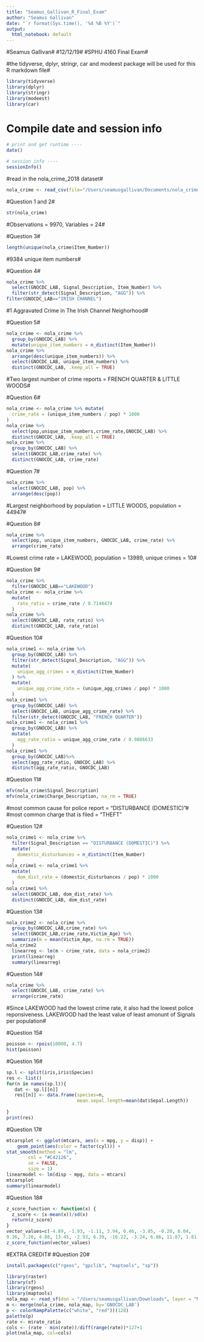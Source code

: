```yaml
---
title: "Seamus_Gallivan_R_Final_Exam"
author: "Seamus Gallivan"
date: "`r format(Sys.time(), '%d %B %Y')`"
output:
  html_notebook: default
---
```

#Seamus Gallivan#
#12/12/19#
#SPHU 4160 Final Exam#

#the tidyverse, dplyr, stringr, car and modeest package will be used for this R markdown file#
```r
library(tidyverse)
library(dplyr)
library(stringr)
library(modeest)
library(car)
```
# Compile date and session info#
```r
# print and get runtime ----
date()

# session info ----
sessionInfo()
```

#read in the nola_crime_2018 dataset#
```r
nola_crime <- read_csv(file="/Users/seamusgallivan/Documents/nola_crime_2018.csv")
```
#Question 1 and 2#
```r
str(nola_crime)
```
#Observations = 9970, Variables = 24#

#Question 3#
```r
length(unique(nola_crime$Item_Number))
```
#9384 unique item numbers#

#Question 4#
```r
nola_crime %>% 
  select(GNOCDC_LAB, Signal_Description, Item_Number) %>%
  filter(str_detect(Signal_Description, "AGG")) %>%
filter(GNOCDC_LAB=="IRISH CHANNEL")
```
#1 Aggravated Crime in The Irish Channel Neighorhood#

#Question 5#
```r
nola_crime <- nola_crime %>% 
  group_by(GNOCDC_LAB) %>%
  mutate(unique_item_numbers = n_distinct(Item_Number)) 
nola_crime %>%
  arrange(desc(unique_item_numbers)) %>%
  select(GNOCDC_LAB, unique_item_numbers) %>%
  distinct(GNOCDC_LAB, .keep_all = TRUE) 
```
#Two largest number of crime reports = FRENCH QUARTER & LITTLE WOODS#

#Question 6#
```r
nola_crime <- nola_crime %>% mutate(
  crime_rate = (unique_item_numbers / pop) * 1000
)
nola_crime %>%
  select(pop,unique_item_numbers,crime_rate,GNOCDC_LAB) %>%
  distinct(GNOCDC_LAB, .keep_all = TRUE) 
nola_crime %>%
  group_by(GNOCDC_LAB) %>%
  select(GNOCDC_LAB,crime_rate) %>%
  distinct(GNOCDC_LAB, crime_rate)
```

#Question 7#
```r
nola_crime %>%
  select(GNOCDC_LAB, pop) %>%
  arrange(desc(pop))
```
#Largest neighborhood by population = LITTLE WOODS, population = 44947#

#Question 8#
```r
nola_crime %>%
  select(pop, unique_item_numbers, GNOCDC_LAB, crime_rate) %>%
  arrange(crime_rate)
```
#Lowest crime rate = LAKEWOOD, population = 13989, unique crimes = 10#

#Question 9#
```r
nola_crime %>%
  filter(GNOCDC_LAB=="LAKEWOOD")
nola_crime <- nola_crime %>% 
  mutate(
    rate_ratio = crime_rate / 0.7148474
  )
nola_crime %>%
  select(GNOCDC_LAB, rate_ratio) %>%
  distinct(GNOCDC_LAB, rate_ratio)
```
#Question 10#
```r
nola_crime1 <- nola_crime %>%
  group_by(GNOCDC_LAB) %>%
  filter(str_detect(Signal_Description, "AGG")) %>%
  mutate(
    unique_agg_crimes = n_distinct(Item_Number)
  ) %>%
  mutate(
    unique_agg_crime_rate = (unique_agg_crimes / pop) * 1000
  ) 
nola_crime1 %>%
  group_by(GNOCDC_LAB) %>%
  select(GNOCDC_LAB, unique_agg_crime_rate) %>%
  filter(str_detect(GNOCDC_LAB, "FRENCH QUARTER"))
nola_crime1 <- nola_crime1 %>% 
  group_by(GNOCDC_LAB) %>%
  mutate(
    agg_rate_ratio = unique_agg_crime_rate / 0.9886633
  )
nola_crime1 %>%
  group_by(GNOCDC_LAB)%>%
  select(agg_rate_ratio, GNOCDC_LAB) %>%
  distinct(agg_rate_ratio, GNOCDC_LAB)
```
#Question 11#
```r
mfv(nola_crime$Signal_Description)
mfv(nola_crime$Charge_Description, na_rm = TRUE)
```
#most common cause for police report = "DISTURBANCE (DOMESTIC)"#
#most common charge that is filed = "THEFT"

#Question 12#
```r
nola_crime1 <- nola_crime %>%
  filter(Signal_Description == "DISTURBANCE (DOMESTIC)") %>%
  mutate(
    domestic_disturbances = n_distinct(Item_Number)
  )
nola_crime1 <- nola_crime1 %>%
  mutate(
    dom_dist_rate = (domestic_disturbances / pop) * 1000
  )
nola_crime1 %>%
  select(GNOCDC_LAB, dom_dist_rate) %>%
  distinct(GNOCDC_LAB, dom_dist_rate)
```
#Question 13#
```r
nola_crime2 <- nola_crime %>%
  group_by(GNOCDC_LAB,crime_rate) %>% 
  select(GNOCDC_LAB,crime_rate,Victim_Age) %>%
  summarize(m = mean(Victim_Age, na.rm = TRUE))
nola_crime2
  linearreg <- lm(m ~ crime_rate, data = nola_crime2)
  print(linearreg)
  summary(linearreg)
```
#Question 14#
```r
nola_crime %>%
  select(GNOCDC_LAB, crime_rate) %>%
  arrange(crime_rate)
```
#Since LAKEWOOD had the lowest crime rate, it also had the lowest police reponsiveness. LAKEWOOD had the least value of least amonunt of Signals per population#

#Question 15#
```r
poisson <- rpois(10000, 4.7)
hist(poisson)
```
#Question 16#
```r
sp.l <- split(iris,iris$Species)
res <- list()
for(n in names(sp.l)){   
   dat <- sp.l[[n]] 
   res[[n]] <- data.frame(species=n,
                          mean.sepal.length=mean(dat$Sepal.Length))
                          
}
print(res)
```
#Question 17#
```r
mtcarsplot <- ggplot(mtcars, aes(x = mpg, y = disp)) +
    geom_point(aes(color = factor(cyl))) +
stat_smooth(method = "lm",
        col = "#C42126",
        se = FALSE,
        size = 1)
linearmodel <- lm(disp ~ mpg, data = mtcars)
mtcarsplot
summary(linearmodel)
```
#Question 18#
```r
z_score_function <- function(x) {
  z_score <- (x-mean(x))/sd(x)
  return(z_score)
}
vector_values=c(-4.89, -1.93, -1.11, 3.94, 0.46, -3.85, -0.20, 6.04,
9.36, 7.26, 4.88, 13.45, -2.93, 6.39, -16.22, -3.24, 6.86, 11.87, 1.81, -2.54)
z_score_function(vector_values)
```
#EXTRA CREDIT#
#Question 20#
```r
install.packages(c("rgeos", "gpclib", "maptools", "sp"))
```
```r
library(raster)
library(sf)
library(rgeos)
library(maptools)
nola_map <- read_sf(dsn = "/Users/seamusgallivan/Downloads", layer = "Neighborhood_Statistical_Areas")
m <- merge(nola_crime, nola_map, by='GNOCDC_LAB')
p <- colorRampPalette(c("white", "red"))(128)
palette(p)
rate <- m$rate_ratio
cols <- (rate - min(rate))/diff(range(rate))*127+1
plot(nola_map, col=cols)
```

